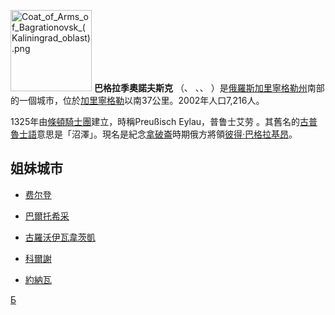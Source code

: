 {{coord|54|23|N|20|38|E|display=title}}
[[File:Coat_of_Arms_of_Bagrationovsk_(Kaliningrad_oblast).png|130px]]
'''巴格拉季奧諾夫斯克''' （{{lang-ru|Багратио́новск}}、{{lang-de|Preußisch Eylau}} 、{{lang-lt|Yluva/Prūsų Ylava}}、{{lang-pl|Pruska Iława/Iławka}} ）是[[俄羅斯|俄羅斯]][[加里寧格勒州|加里寧格勒州]]南部的一個城市，位於[[加里寧格勒|加里寧格勒]]以南37公里。2002年人口7,216人。

1325年由[[條頓騎士團|條頓騎士團]]建立，時稱Preußisch Eylau，普鲁士艾劳 。其舊名的[[古普魯士語|古普魯士語]]意思是「沼澤」。現名是紀念[[拿破崙|拿破崙]]時期俄方將領[[彼得·巴格拉基昂|彼得·巴格拉基昂]]。

== 姐妹城市 ==
* {{DEU}}[[费尔登|费尔登]] 
* {{POL}}[[巴爾托希采|巴爾托希采]] 
* {{POL}}[[古羅沃伊瓦韋茨凱|古羅沃伊瓦韋茨凱]]
* {{POL}}[[科爾謝|科爾謝]]
* {{LTU}}[[約納瓦|約納瓦]]

{{加里寧格勒州行政區劃}}
{{Authority control}}
[[Category:加里寧格勒州城市|Б]]